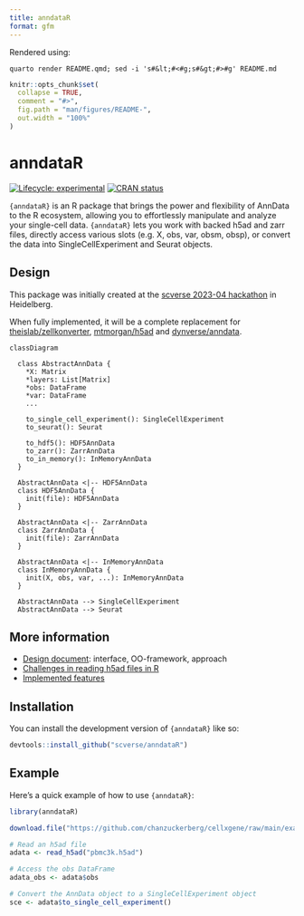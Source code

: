 ```yaml
---
title: anndataR
format: gfm
---
```


:::{.content-hidden}
Rendered using:
```
quarto render README.qmd; sed -i 's#&lt;#<#g;s#&gt;#>#g' README.md
```
:::

<!-- README.md is generated from README.qmd. Please edit that file -->

```r
knitr::opts_chunk$set(
  collapse = TRUE,
  comment = "#>",
  fig.path = "man/figures/README-",
  out.width = "100%"
)
```

# anndataR

<!-- badges: start -->
[![Lifecycle: experimental](https://img.shields.io/badge/lifecycle-experimental-orange.svg)](https://lifecycle.r-lib.org/articles/stages.html#experimental)
[![CRAN status](https://www.r-pkg.org/badges/version/anndataR)](https://CRAN.R-project.org/package=anndataR)
<!-- badges: end -->


`{anndataR}` is an R package that brings the power and flexibility of AnnData to the 
R ecosystem, allowing you to effortlessly manipulate and analyze your single-cell data.
`{anndataR}` lets you work with backed h5ad and zarr files, directly access various slots 
(e.g. X, obs, var, obsm, obsp), or convert the data into SingleCellExperiment and Seurat 
objects.

## Design

This package was initially created at the [scverse 2023-04 hackathon](https://scverse.org/events/2023_04_hackathon/) in Heidelberg.

When fully implemented, it will be a complete replacement for [theislab/zellkonverter](https://github.com/theislab/zellkonverter), [mtmorgan/h5ad](github.com/mtmorgan/h5ad/) and [dynverse/anndata](https://github.com/dynverse/anndata).


```mermaid
classDiagram

  class AbstractAnnData {
    *X: Matrix
    *layers: List[Matrix]
    *obs: DataFrame
    *var: DataFrame
    ...

    to_single_cell_experiment(): SingleCellExperiment
    to_seurat(): Seurat

    to_hdf5(): HDF5AnnData
    to_zarr(): ZarrAnnData
    to_in_memory(): InMemoryAnnData
  }

  AbstractAnnData <|-- HDF5AnnData
  class HDF5AnnData {
    init(file): HDF5AnnData
  }

  AbstractAnnData <|-- ZarrAnnData
  class ZarrAnnData {
    init(file): ZarrAnnData
  }

  AbstractAnnData <|-- InMemoryAnnData
  class InMemoryAnnData {
    init(X, obs, var, ...): InMemoryAnnData
  }

  AbstractAnnData --> SingleCellExperiment
  AbstractAnnData --> Seurat

```


## More information

* [Design document](doc/design.md): interface, OO-framework, approach
* [Challenges in reading h5ad files in R](doc/challenges.md)
* [Implemented features](doc/features.md)

## Installation

You can install the development version of `{anndataR}` like so:

``` r
devtools::install_github("scverse/anndataR")
```

## Example

Here's a quick example of how to use `{anndataR}`:

```r
library(anndataR)

download.file("https://github.com/chanzuckerberg/cellxgene/raw/main/example-dataset/pbmc3k.h5ad", "pbmc3k.h5ad")

# Read an h5ad file
adata <- read_h5ad("pbmc3k.h5ad")

# Access the obs DataFrame
adata_obs <- adata$obs

# Convert the AnnData object to a SingleCellExperiment object
sce <- adata$to_single_cell_experiment()
```
